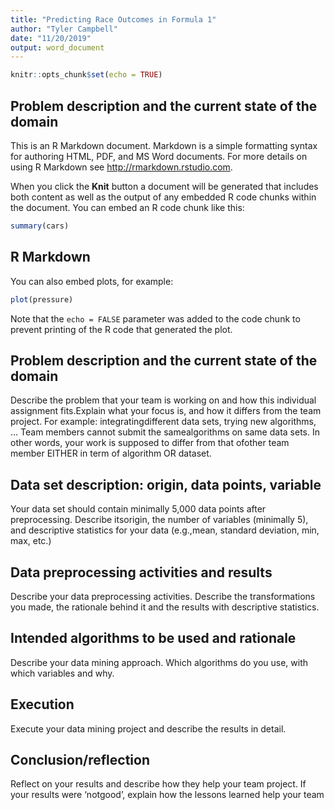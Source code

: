 ```yaml
---
title: "Predicting Race Outcomes in Formula 1"
author: "Tyler Campbell"
date: "11/20/2019"
output: word_document
---
```


```r
knitr::opts_chunk$set(echo = TRUE)
```

## Problem description and the current state of the domain

This is an R Markdown document. Markdown is a simple formatting syntax for authoring HTML, PDF, and MS Word documents. For more details on using R Markdown see <http://rmarkdown.rstudio.com>.

When you click the **Knit** button a document will be generated that includes both content as well as the output of any embedded R code chunks within the document. You can embed an R code chunk like this:

```r
summary(cars)
```

## R Markdown

You can also embed plots, for example:

```r
plot(pressure)
```

Note that the `echo = FALSE` parameter was added to the code chunk to prevent printing of the R code that generated the plot.

## Problem description and the current state of the domain
Describe the problem that your team is working on and how this individual assignment fits.Explain what your focus is, and how it differs from the team project. For example: integratingdifferent   data   sets,   trying   new   algorithms,   ...   Team   members   cannot   submit   the   samealgorithms on same data sets. In other words, your work is supposed to differ from that ofother team member EITHER in term of algorithm OR dataset.

## Data set description: origin, data points, variable

Your data set should contain minimally 5,000 data points after preprocessing. Describe itsorigin, the number of variables (minimally 5), and descriptive statistics for your data (e.g.,mean, standard deviation, min, max, etc.)

## Data preprocessing activities and results

Describe your data preprocessing activities. Describe the transformations you made, the rationale behind it and the results with descriptive statistics.

## Intended algorithms to be used and rationale

Describe your data mining approach. Which algorithms do you use, with which variables and why.

## Execution

Execute your data mining project and describe the results in detail. 

## Conclusion/reflection

Reflect on your results and describe how they help your team project. If your results were ‘notgood’, explain how the lessons learned help your team
